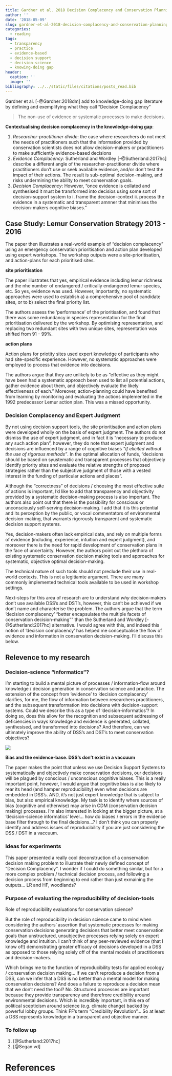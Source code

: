 ```yaml
---
title: Gardner et al. 2018 Decision Complacency and Conservation Planning
author: ''
date: '2018-05-09'
slug: gardner-et-al-2018-decision-complacency-and-conservation-planning
categories:
  - reading
tags:
  - transparency
  - practice
  - evidence-based
  - decision support
  - decision-science
  - knowing-doing gap
header:
  caption: ''
  image: ''
bibliography: ../../static/files/citations/posts_read.bib
---
```


Gardner et al. [-@Gardner:2018dm] add to knowledge-doing gap literature by defining and exemplifying what they call "Decision Complacency"

> The non-use of evidence or systematic processes to make decisions.

**Contextualising decision complacency in the knowledge-doing gap**:

1. *Researcher-practitioner divide*: the case where researchers do not meet the needs of practitioners such that the information provided by conservation scientists does not allow decision-makers or practitioners to make sufficiently evidence-based decisions
2. *Evidence Complacency*: Sutherland and Wordley [-@Sutherland:2017hc] describe a different angle of the researcher-practitioner divide where practitioners don't use or seek available evidence, and/or don't test the impact of their actions. The result is sub-optimal decision-making, and risks undermining the ability to meet conservation goals. 
3. *Decision Complacency*: However, "once evidence is collated and synthesised it must be transformed into decisios using some sort of decision-support system to 
        i. frame the decision-context
        ii. process the evidence in a systematic and transparent amnner that minimises the decision-makers cognitive biases."

## Case Study: Lemur Conservation Strategy 2013 - 2016

The paper then illustrates a real-world example of "decision complacency" using an emergency conservation prioritisation and action plan developed using expert workshops. The workshop outputs were a site-prioritisation, and action-plans for each prioritised sites.

**site prioritisation**

The paper illustrates that yes, empirical evidence including lemur richness and the nhe number of endangered / critically endangered lemur species, etc. So yes, evidence was used. However, importantly, no systematic approaches were used to establish a) a comprehensive pool of candidate sites, or to b) select the final priority list.

The authors assess the 'performance' of the prioritisation, and found that there was some redundancy in species representation for the final prioritisation delivered by the workshop. By optimising representation, and replacing two redundant sites with two unique sites, representation was shifted from 91 - 99%.

**action plans**

Action plans for priotity sites used expert knowledge of participants who had site-specific experience. However, no systematic approaches were employed to process that evidence into decisions.

The authors argue that they are unlikely to be as "effective as they might have been had a systematic approach been used to list all potential actions, gather evidence about them, and objectively evaluate the likely effectiveness of each." Moreover, action-planning could have benefited from learning by monitoring and evaluating the actions implemented in the 1992 predecessor Lemur action plan. This was a missed opportunity.

### Decision Complacency and Expert Judgment

By not using decision support tools, the site prioritisation and action plans were developed wholly on the basis of expert judgment. The authors do not dismiss the use of expert judgment, and in fact it is "necessary to produce any such action plan", however, they do note that expert judgment and decisions are influenced by a range of cognitive biases *"if elicited without the use of rigorous methods"*. In the optimal allocation of funds, "decisions should be based on syustematic and transparent processes that objectively identify priority sites and evaluate the relative strengths of proposed strategies rather than the subjective judgment of those with a vested interest in the funding of particular actions and places".

Although the "correctness" of decisions / choosing the most effective suite of actions is important, I'd like to add that transparency and objectivity provided by a systematic decision-making process is also important. The authors also point out that there is the possibility for conscious or unconsciously self-serving decision-making. I add that it is this potential and its perception by the public, or vocal commentators of environmental decision-making, that warrants rigorously transparent and systematic decision support systems.

Yes, decision-makers often lack empirical data, and rely on multiple forms of evidence (including, experience, intuition and expert judgment), and moreover there is the need for rapid development of conservation plans in the face of uncertainty. However, the authors point out the plethora of existing systematic conservation decision making tools and approaches for systematic, objective optimal decision-making.

The technical nature of such tools should not preclude their use in real-world contexts. This is not a legitiamte argument. There are many commonly implemented technical tools available to be used in workshop settings.

Next-steps for this area of research are to understand *why* decision-makers don't use available DSS's and DST's, however, this can't be achieved if we don't name and characterise the problem. The authors argue that the term 'decision complacency' "better encapsulates the multiple facets of conservation decision-making"" than the Sutherland and Wordley [-@Sutherland:2017hc] alternative. I would agree with this, and indeed this notion of 'decision complacency' has helped me conceptualise the flow of evidence and information in conservation decision-making. I'll discuss this below.

## Relevence to my research

### Decision-science "informatics"?

I'm starting to build a mental picture of processes / information-flow around knowledge / decision generation in conservation science and practice. The extension of the concept from 'evidence' to 'decision complacency' clarifies, for me, the flow of information between researchers practitioners, and the subsequent transformation into decisions with decision-support systems. Could we describe this as a type of 'decision-informatics'? In doing so, does this allow for the recognition and subsequent addressing of deficiencies in ways knowledge and evidence is generated, collated, synthesised, and transformed into decisions? And therefore, can we ultimately improve the ability of DSS's and DST's to meet conservation objectives?

![](https://github.com/egouldo/notebook_elise_gould/blob/master/static/img/notebook-2018_05_09.JPG)

**Bias and the evidence-base. DSS's don't exist in a vaccuum**

The paper makes the point that unless we use Decision Support Systems to systematically and objectively make conservation decisions, our decisions will be plagued by conscious / unconscious cognitive biases. This is a really important point, however, I would argue that cognitive bias is also likely to rear its head (and hamper reproducibility) even when decisions are embedded in DSS's. AND, it's not just expert knowledge that is subject to bias, but also empirical knowledge. My task is to identify where sources of bias (cognitive and otherwise) may arise in CDM (conservation decision making) processes. I'm also interested in looking at the bigger picture, at a 'decision-science informatics' level... how do biases / errors in the evidence base filter through to the final decisions...? I don't think you can properly identify and address issues of reproducibility if you are just considering the DSS / DST in a vaccuum.


### Ideas for experiments

This paper presented a really cool deconstruction of a conservation decision making problem to illustrate their newly defined concept of "Decision Complacency". I wonder if I could do something similar, but for a more complex problem / technical decision process, and following a decision process from beginning to end rather than just exmaining the outputs... LR and HF, woodlands?

### Purpose of evaluating the reproducibility of decision-tools

Role of reproducibility evaluations for conservation science?

But the role of reproducibility in decision science came to mind when considering the authors' assertion that systematic processes for making conservation decisions generating decisions that better meet conservation goals than unstructured, unsubjective processes relying solely on expert knowledge and intuition. I can't think of any peer-reviewed evidence (that I know of!) demonstrating greater efficacy of decisions developed in a DSS as opposed to those relying solely off of the mental models of practitioners and decision-makers.

Which brings me to the function of reproducibility tests for applied ecology / conservation decision making... 
If we can't reproduce a decision from a DSS, can we infer that a DSS is no better than a mental model for making conservation decisions? And does a failure to reproduce a decision mean that we don't need the tool? No. Structured processes are important because they provide transparency and therefrore credibility around environmental decisions. Which is incredibly important, in this era of political scepticism around science (e.g. climate change) backed by powerful lobby groups. Think FF's term "Credibility Revolution"... So at least a DSS represents knowledge in a transparent and objective manner.


### To follow up

1. [@Sutherland:2017hc]
2. [@Segan:vd]

# References
